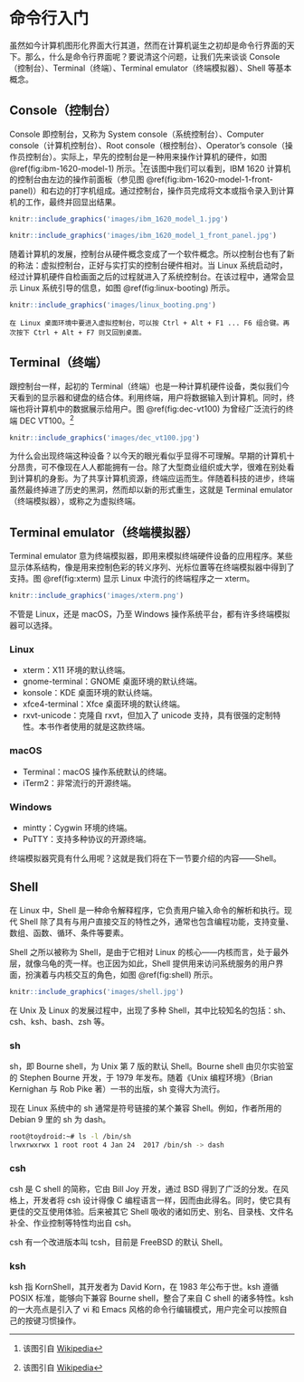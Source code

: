 # 命令行入门

虽然如今计算机图形化界面大行其道，然而在计算机诞生之初却是命令行界面的天下。那么，什么是命令行界面呢？要说清这个问题，让我们先来谈谈 Console（控制台）、Terminal（终端）、Terminal emulator（终端模拟器）、Shell 等基本概念。

## Console（控制台）

Console 即控制台，又称为 System console（系统控制台）、Computer console（计算机控制台）、Root console（根控制台）、Operator's console（操作员控制台）。实际上，早先的控制台是一种用来操作计算机的硬件，如图 \@ref(fig:ibm-1620-model-1) 所示。^[该图引自 [Wikipedia](https://en.wikipedia.org/wiki/System_console#/media/File:IBM_1620_Model_1.jpg)]在该图中我们可以看到，IBM 1620 计算机的控制台由左边的操作前面板（参见图 \@ref(fig:ibm-1620-model-1-front-panel)）和右边的打字机组成。通过控制台，操作员完成将文本或指令录入到计算机的工作，最终并回显出结果。

```r
knitr::include_graphics('images/ibm_1620_model_1.jpg')
```

```r
knitr::include_graphics('images/ibm_1620_model_1_front_panel.jpg')
```

随着计算机的发展，控制台从硬件概念变成了一个软件概念。所以控制台也有了新的称法：虚拟控制台，正好与实打实的控制台硬件相对。当 Linux 系统启动时，经过计算机硬件自检画面之后的过程就进入了系统控制台。在该过程中，通常会显示 Linux 系统引导的信息，如图 \@ref(fig:linux-booting) 所示。

```r
knitr::include_graphics('images/linux_booting.png')
```

```block2
在 Linux 桌面环境中要进入虚拟控制台，可以按 Ctrl + Alt + F1 ... F6 组合键。再次按下 Ctrl + Alt + F7 则又回到桌面。
```

## Terminal（终端）

跟控制台一样，起初的 Terminal（终端）也是一种计算机硬件设备，类似我们今天看到的显示器和键盘的结合体。利用终端，用户将数据输入到计算机。同时，终端也将计算机中的数据展示给用户。图 \@ref(fig:dec-vt100) 为曾经广泛流行的终端 DEC VT100。^[该图引自 [Wikipedia](https://en.wikipedia.org/wiki/Computer_terminal#/media/File:DEC_VT100_terminal.jpg)]

```r
knitr::include_graphics('images/dec_vt100.jpg')
```

为什么会出现终端这种设备？以今天的眼光看似乎显得不可理解。早期的计算机十分昂贵，可不像现在人人都能拥有一台。除了大型商业组织或大学，很难在别处看到计算机的身影。为了共享计算机资源，终端应运而生。伴随着科技的进步，终端虽然最终掉进了历史的黑洞，然而却以新的形式重生，这就是 Terminal emulator（终端模拟器），或称之为虚拟终端。

## Terminal emulator（终端模拟器）

Terminal emulator 意为终端模拟器，即用来模拟终端硬件设备的应用程序。某些显示体系结构，像是用来控制色彩的转义序列、光标位置等在终端模拟器中得到了支持。图 \@ref(fig:xterm) 显示 Linux 中流行的终端程序之一 xterm。

```r
knitr::include_graphics('images/xterm.png')
```

不管是 Linux，还是 macOS，乃至 Windows 操作系统平台，都有许多终端模拟器可以选择。

### Linux

- xterm：X11 环境的默认终端。
- gnome-terminal：GNOME 桌面环境的默认终端。
- konsole：KDE 桌面环境的默认终端。
- xfce4-terminal：Xfce 桌面环境的默认终端。
- rxvt-unicode：克隆自 rxvt，但加入了 unicode 支持，具有很强的定制特性。本书作者使用的就是这款终端。

### macOS

- Terminal：macOS 操作系统默认的终端。
- iTerm2：非常流行的开源终端。

### Windows

- mintty：Cygwin 环境的终端。
- PuTTY：支持多种协议的开源终端。

终端模拟器究竟有什么用呢？这就是我们将在下一节要介绍的内容——Shell。

## Shell

在 Linux 中，Shell 是一种命令解释程序，它负责用户输入命令的解析和执行。现代 Shell 除了具有与用户直接交互的特性之外，通常也包含编程功能，支持变量、数组、函数、循环、条件等要素。

Shell 之所以被称为 Shell，是由于它相对 Linux 的核心——内核而言，处于最外层，就像乌龟的壳一样。也正因为如此，Shell 提供用来访问系统服务的用户界面，扮演着与内核交互的角色，如图 \@ref(fig:shell) 所示。

```r
knitr::include_graphics('images/shell.jpg')
```

在 Unix 及 Linux 的发展过程中，出现了多种 Shell，其中比较知名的包括：sh、csh、ksh、bash、zsh 等。

### sh

sh，即 Bourne shell，为 Unix 第 7 版的默认 Shell。Bourne shell 由贝尔实验室的 Stephen Bourne 开发，于 1979 年发布。随着《Unix 编程环境》（Brian Kernighan 与 Rob Pike 著）一书的出版，sh 变得大为流行。

现在 Linux 系统中的 sh 通常是符号链接的某个兼容 Shell。例如，作者所用的 Debian 9 里的 sh 为 dash。

```bash
root@toydroid:~# ls -l /bin/sh
lrwxrwxrwx 1 root root 4 Jan 24  2017 /bin/sh -> dash
```

### csh

csh 是 C shell 的简称，它由 Bill Joy 开发，通过 BSD 得到了广泛的分发。在风格上，开发者将 csh 设计得像 C 编程语言一样，因而由此得名。同时，使它具有更佳的交互使用体验。后来被其它 Shell 吸收的诸如历史、别名、目录栈、文件名补全、作业控制等特性均出自 csh。

csh 有一个改进版本叫 tcsh，目前是 FreeBSD 的默认 Shell。

### ksh

ksh 指 KornShell，其开发者为 David Korn，在 1983 年公布于世。ksh 遵循 POSIX 标准，能够向下兼容 Bourne shell，整合了来自 C shell 的诸多特性。ksh 的一大亮点是引入了 vi 和 Emacs 风格的命令行编辑模式，用户完全可以按照自己的按键习惯操作。